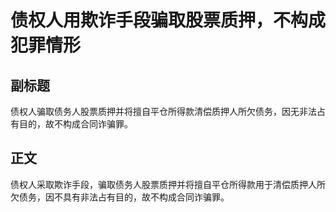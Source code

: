 # 债权人用欺诈手段骗取股票质押，不构成犯罪情形
## 副标题
债权人骗取债务人股票质押并将擅自平仓所得款清偿质押人所欠债务，因无非法占有目的，故不构成合同诈骗罪。
## 正文
债权人采取欺诈手段，骗取债务人股票质押并将擅自平仓所得款用于清偿质押人所欠债务，因不具有非法占有目的，故不构成合同诈骗罪。
